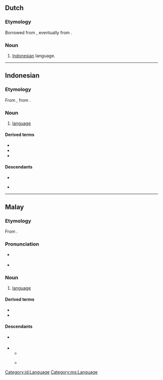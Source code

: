 {{also|Bahasa}}
==Dutch==

===Etymology===
Borrowed from {{bor|nl|id|bahasa}}, eventually from {{der|nl|sa|भाषा||language}}.

===Noun===
{{nl-noun|n|-|-}}

# {{lb|nl|colloquial}} [[Indonesian]] language.


----

==Indonesian==

===Etymology===
From {{etyl|ms|id}} {{m|ms|bahasa}}, from {{etyl|sa|id}} {{m|sa|भाषा||language}}.

===Noun===
{{id-noun}}

# [[language]] {{gloss|system of communication using words or symbols}}

====Derived terms====
* {{l|id|bahasa Indonesia}}
* {{l|id|juru bahasa}}
* {{l|id|pakar bahasa}}

====Descendants====
* {{desc|bor=1|nl|bahasa}}
* {{desc|bor=1|en|Bahasa}} {{i|with Malay {{l|ms|bahasa}}}}

[[Category:id:Language]]

----

==Malay==

===Etymology===
From {{etyl|sa|ms}} {{m|sa|भाषा||language}}.

===Pronunciation===
* {{a|Johor-Selangor}} {{IPA|/bahasə/|lang=ms}}
* {{a|Riau-Lingga}} {{IPA|/bahasa/|lang=ms}}

===Noun===
{{ms-noun|j=بهاس}}

# [[language]] {{gloss|system of communication using words or symbols}}

====Derived terms====
* {{l|ms|bahasa Melayu}}
* {{l|ms|jurubahasa||interpreter}}

====Descendants====
* {{desc|bor=1|en|Bahasa}} {{i|with Indonesian {{l|id|bahasa}}}}
* {{desc|id|bahasa}}
** {{desc|bor=1|nl|bahasa}}
** {{desc|bor=1|en|Bahasa}} {{i|with Malay {{l|ms|bahasa}}}}


[[Category:ms:Language]]